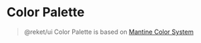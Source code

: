 
<Meta title="WELCOME/Color Palette" />

# Color Palette

> @reket/ui Color Palette is based on <a href="https://mantine.dev/theming/colors/#default-colors">Mantine Color System</a>

<br />
<br />

<ColorPalette>
  <ColorItem
    title="Brand Color"
    subtitle="Reket Signature Purple"
    colors={{ pastel: colors.purple.pastel, light: colors.purple.light, base: colors.purple.base }}
  />
  <ColorItem title="Primary" colors={{ primary: colors.primary, secondary: colors.secondary }} />
  <ColorItem title="SNS" colors={{ kakao: colors.kakao, naver: colors.naver }} />
  <ColorItem title="Dark" colors={colors.dark} />
  <ColorItem title="Gray" colors={colors.gray} />
  <ColorItem title="Red" colors={colors.red} />
  <ColorItem title="Pink" colors={colors.pink} />
  <ColorItem title="Grape" colors={colors.grape} />
  <ColorItem title="Violet" colors={colors.violet} />
  <ColorItem title="Indigo" colors={colors.indigo} />
  <ColorItem title="Blue" colors={colors.blue} />
  <ColorItem title="Cyan" colors={colors.cyan} />
  <ColorItem title="Teal" colors={colors.teal} />
  <ColorItem title="Green" colors={colors.green} />
  <ColorItem title="Lime" colors={colors.lime} />
  <ColorItem title="Yellow" colors={colors.yellow} />
  <ColorItem title="Orange" colors={colors.orange} />
</ColorPalette>
